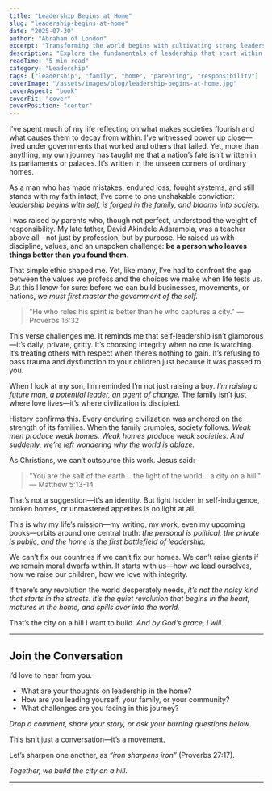 ```yaml
---
title: "Leadership Begins at Home"
slug: "leadership-begins-at-home"
date: "2025-07-30"
author: "Abraham of London"
excerpt: "Transforming the world begins with cultivating strong leadership within your own home."
description: "Explore the fundamentals of leadership that start within the home—empowering families and fostering growth."
readTime: "5 min read"
category: "Leadership"
tags: ["leadership", "family", "home", "parenting", "responsibility"]
coverImage: "/assets/images/blog/leadership-begins-at-home.jpg"
coverAspect: "book"
coverFit: "cover"
coverPosition: "center"
---
```


I’ve spent much of my life reflecting on what makes societies flourish and what causes them to decay from within. I’ve witnessed power up close—lived under governments that worked and others that failed. Yet, more than anything, my own journey has taught me that a nation’s fate isn’t written in its parliaments or palaces. It’s written in the unseen corners of ordinary homes.

As a man who has made mistakes, endured loss, fought systems, and still stands with my faith intact, I’ve come to one unshakable conviction: *leadership begins with self, is forged in the family, and blooms into society.*

I was raised by parents who, though not perfect, understood the weight of responsibility. My late father, David Akindele Adaramola, was a teacher above all—not just by profession, but by purpose. He raised us with discipline, values, and an unspoken challenge: **be a person who leaves things better than you found them.**

That simple ethic shaped me. Yet, like many, I’ve had to confront the gap between the values we profess and the choices we make when life tests us. But this I know for sure: before we can build businesses, movements, or nations, *we must first master the government of the self.*

> "He who rules his spirit is better than he who captures a city." — Proverbs 16:32

This verse challenges me. It reminds me that self-leadership isn’t glamorous—it’s daily, private, gritty. It’s choosing integrity when no one is watching. It’s treating others with respect when there’s nothing to gain. It’s refusing to pass trauma and dysfunction to your children just because it was passed to you.

When I look at my son, I’m reminded I’m not just raising a boy. *I’m raising a future man, a potential leader, an agent of change.* The family isn’t just where love lives—it’s where civilization is discipled.

History confirms this. Every enduring civilization was anchored on the strength of its families. When the family crumbles, society follows. *Weak men produce weak homes. Weak homes produce weak societies. And suddenly, we’re left wondering why the world is ablaze.*

As Christians, we can’t outsource this work. Jesus said:

> "You are the salt of the earth... the light of the world... a city on a hill." — Matthew 5:13-14

That’s not a suggestion—it’s an identity. But light hidden in self-indulgence, broken homes, or unmastered appetites is no light at all.

This is why my life’s mission—my writing, my work, even my upcoming books—orbits around one central truth: *the personal is political, the private is public, and the home is the first battlefield of leadership.*

We can’t fix our countries if we can’t fix our homes. We can’t raise giants if we remain moral dwarfs within. It starts with us—how we lead ourselves, how we raise our children, how we love with integrity.

If there’s any revolution the world desperately needs, *it’s not the noisy kind that starts in the streets. It’s the quiet revolution that begins in the heart, matures in the home, and spills over into the world.*

That’s the city on a hill I want to build. *And by God’s grace, I will.*

---

## Join the Conversation

I’d love to hear from you.

- What are your thoughts on leadership in the home?
- How are you leading yourself, your family, or your community?
- What challenges are you facing in this journey?

*Drop a comment, share your story, or ask your burning questions below.*

This isn’t just a conversation—it’s a movement.

Let’s sharpen one another, as *“iron sharpens iron”* (Proverbs 27:17).

*Together, we build the city on a hill.*

---
